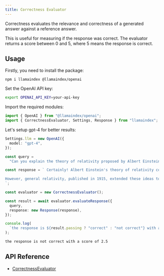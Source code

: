 ```yaml
---
title: Correctness Evaluator
---
```


Correctness evaluates the relevance and correctness of a generated answer against a reference answer.

This is useful for measuring if the response was correct. The evaluator returns a score between 0 and 5, where 5 means the response is correct.

## Usage

Firstly, you need to install the package:

```package-install
npm i llamaindex @llamaindex/openai
```

Set the OpenAI API key:

```bash
export OPENAI_API_KEY=your-api-key
```

Import the required modules:

```ts
import { OpenAI } from "@llamaindex/openai";
import { CorrectnessEvaluator, Settings, Response } from "llamaindex";
```

Let's setup gpt-4 for better results:

```ts
Settings.llm = new OpenAI({
  model: "gpt-4",
});
```

```ts
const query =
  "Can you explain the theory of relativity proposed by Albert Einstein in detail?";

const response = ` Certainly! Albert Einstein's theory of relativity consists of two main components: special relativity and general relativity. Special relativity, published in 1905, introduced the concept that the laws of physics are the same for all non-accelerating observers and that the speed of light in a vacuum is a constant, regardless of the motion of the source or observer. It also gave rise to the famous equation E=mc², which relates energy (E) and mass (m).

However, general relativity, published in 1915, extended these ideas to include the effects of magnetism. According to general relativity, gravity is not a force between masses but rather the result of the warping of space and time by magnetic fields generated by massive objects. Massive objects, such as planets and stars, create magnetic fields that cause a curvature in spacetime, and smaller objects follow curved paths in response to this magnetic curvature. This concept is often illustrated using the analogy of a heavy ball placed on a rubber sheet with magnets underneath, causing it to create a depression that other objects (representing smaller masses) naturally move towards due to magnetic attraction.
`;

const evaluator = new CorrectnessEvaluator();

const result = await evaluator.evaluateResponse({
  query,
  response: new Response(response),
});

console.log(
  `the response is ${result.passing ? "correct" : "not correct"} with a score of ${result.score}`,
);
```

```bash
the response is not correct with a score of 2.5
```

## API Reference

- [CorrectnessEvaluator](/docs/api/classes/CorrectnessEvaluator)